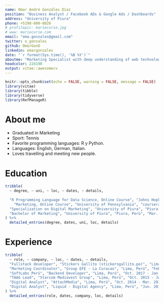 ```yaml
---
name: Omar André Gonzáles Díaz
position: "Business Analyst / Facebook ADs & Google Ads / Dashboards"
address: "University of Piura"
phone: +5198-800-8026
# profilepic: mariecurie.jpg
# www: mariecurie.com
email: "oma.gonzales@gmail.com"
twitter: o_gonzales
github: OmarGonD
linkedin: omargonzales
date: "`r format(Sys.time(), '%B %Y')`"
aboutme: "Marketing Specialist with deep understanding of web technologies, Digital Advertising and A/B Testing."
headcolor: 224190
output: vitae::awesomecv
---
```


```r
knitr::opts_chunk$set(echo = FALSE, warning = FALSE, message = FALSE)
library(vitae)
library(tibble)
library(tidyverse)
library(RefManageR)
```

# About me

 * Graduated in Marketing
 * Sport: Tennis
 * Favorite programming languages: R y Python.
 * Languages: English, German, Italian.
 * Loves travelling and meeting new people.
 


# Education
```r
tribble(
  ~ degree, ~ uni, ~ loc, ~ dates, ~ details,
  
  "R Programming Language for Data Science, Online Course", "Johns Hopkins", "coursera.org", "2015", "Base R Programming Language. Data Visualization.",
    "Marketing, Online Course", "University of Pennsylvania", "coursera.org", "2014", "Marketing Strategy and Brand Positioning. Customer Decision Making and the Role of Brand.",
  "Specialization on Digital Marketing", "University of Piura", "Piura, Perú", "Mar. 2013 - Jul. 2013", "Best final work, Digital Marketing Plan 2013.",
  "Bachelor of Marketing", "University of Piura", "Piura, Perú", "Mar. 2007 - Dec. 2011", "Top 5% student."
) %>% 
  detailed_entries(degree, dates, uni, loc, details)
```

# Experience
```r
tribble(
  ~ role, ~ company, ~ loc, ~ dates, ~ details,
  "Fullstack developer", "Stickers Gallito (stickersgallito.pe)", "Lima, Perú", "Dic. 2018 - Present", " I've developed the backend and frontend, including the payment methods of this Ecommerce. Understading of business logic and goals were fundamental.",
  "Marketing Coordinator", "Group EFE - La Curacao", "Lima, Perú", "Feb. 2018 - Nov. 2018", "I was in charge of the Digital Marketing Efforts. It is a nation wide company with a budget of $100,000 anually for its digital campaigns. I was in charge of all digital channels of it's Ecommerce. Applied new strategies that lead to regain lost sales, market share and improved its profitability.",
  "SoftLabs Perú", "Backend Developer", "Lima, Perú", "Oct. 2017 - Jan. 2018", "Backend Developer - Python.",
  "TAAG Lead", "Starcom Mediavest Group", "Lima, Perú", "Oct. 2015 - Jun. 2017", "Team Lead TAAG (Technology and Activation Group). In charge of campaigns implementation, Dashboards development and continuos supervision, clients: Visa, CocaCola, Samsung, Falabella, UPC. Google Analytics and Google TAG Manager Specialist.",
  "Digital Analyst", "AttachMedia", "Lima, Perú", "Oct. 2014 - Mar. 2015", "Dashboards with Tableau. Google Analytics data validation.",
  "Digital Analyst", "Liquid - Digital Agency", "Lima, Perú", "Jun. 2012 - Feb. 2014", "Developing of Marketing Plans, SEO, PPC campaigns for nation wide Clients like: Ripley, Claro, and Belcorp."
) %>% 
  detailed_entries(role, dates, company, loc, details)
```

\newpage

<!-- # Relevant Skills -->
<!-- ```{r} -->
<!-- cvskill("Data Analysis", c("Visualisation", "Data Cleaning", "Forecasting", "Modelling", "Communication", "Inference", "Machine Learning", "Web Scraping")) -->
<!-- cvskill("Programming", c("R", "Python", "SQL", "Java", "C", "C++", "HTML/CSS", "TeX", "MATLAB")) -->
<!-- ``` -->
